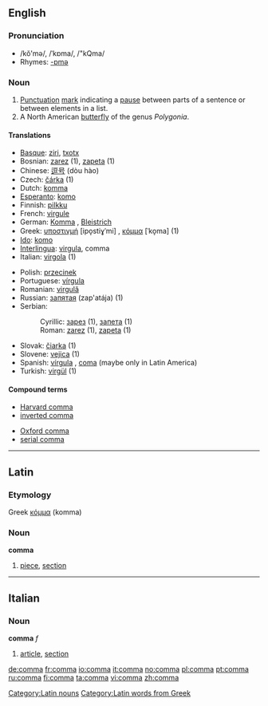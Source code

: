 {{see|coma}}
==English==
{{Punctuation marks}}
===Pronunciation===
*/kŏ'mə/, /ˈkɒma/, /"kQma/
*Rhymes: [[Rhymes:English:-ɒmə|-ɒmə]]

===Noun===
{{en-noun}}
#[[Punctuation]] [[mark]] indicating a [[pause]] between parts of a sentence or between elements in a list.
#A North American [[butterfly]] of the genus ''Polygonia''.

====Translations====
{{top}}
*[[Basque]]: [[ziri]], [[txotx]]
*Bosnian: [[zarez]] {{m}} (1), [[zapeta]] {{f}} (1)
*Chinese: [[逗号]] (dòu hào)
*Czech: [[čárka]] {{f}} (1)
*Dutch: [[komma]] {{f}}
*[[Esperanto]]: [[komo]]
*Finnish: [[pilkku]]
*French: [[virgule]] {{f}}
*German: [[Komma]] {{n}}, [[Bleistrich]] {{m}}
*Greek: [[υποστιγμή]] [ipo̞stiɣˈmi] {{f}}, [[κόμμα]] [ˈko̞ma] {{n}} (1)
*[[Ido]]: [[komo]]
*[[Interlingua]]: [[virgula]], comma
*Italian: [[virgola]] {{f}} (1)
{{mid}}
*Polish: [[przecinek]] {{m}}
*Portuguese: [[vírgula]] {{f}}
*Romanian: [[virgulă]] {{f}}
*Russian: [[запятая]] (zap'atája) {{f}} (1)
*Serbian:
*:Cyrillic: [[зарез]] {{m}} (1), [[запета]] {{f}} (1)
*:Roman: [[zarez#Serbian|zarez]] {{m}} (1), [[zapeta#Serbian|zapeta]] {{f}} (1)
*Slovak: [[čiarka]] {{f}} (1)
*Slovene: [[vejica]] {{f}} (1)
*Spanish: [[vírgula]] {{f}}, [[coma]] {{f}} (maybe only in Latin America)
*Turkish: [[virgül]] (1)
{{bottom}}

====Compound terms====
{{top2}}
*[[Harvard comma]]
*[[inverted comma]]
{{mid2}}
*[[Oxford comma]]
*[[serial comma]]
{{bottom}}

----

==Latin==

===Etymology===
Greek [[κόμμα]] (komma)

===Noun===
'''comma'''
# [[piece]], [[section]]

[[Category:Latin nouns]]
[[Category:Latin words from Greek]]

----

==Italian==

===Noun===
'''comma''' ''f''
# [[article]], [[section]]

[[de:comma]]
[[fr:comma]]
[[io:comma]]
[[it:comma]]
[[no:comma]]
[[pl:comma]]
[[pt:comma]]
[[ru:comma]]
[[fi:comma]]
[[ta:comma]]
[[vi:comma]]
[[zh:comma]]